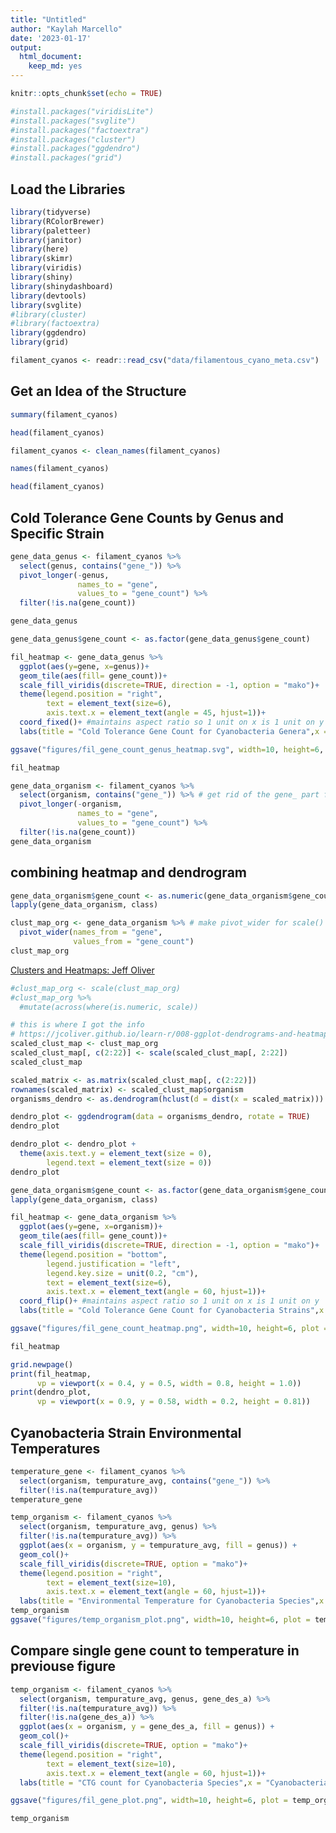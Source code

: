 ```yaml
---
title: "Untitled"
author: "Kaylah Marcello"
date: '2023-01-17'
output: 
  html_document: 
    keep_md: yes
---
```


```r
knitr::opts_chunk$set(echo = TRUE)
```

```r
#install.packages("viridisLite")
#install.packages("svglite")
#install.packages("factoextra")
#install.packages("cluster")
#install.packages("ggdendro")
#install.packages("grid")
```



## Load the Libraries

```r
library(tidyverse)
library(RColorBrewer)
library(paletteer)
library(janitor)
library(here)
library(skimr)
library(viridis)
library(shiny)
library(shinydashboard)
library(devtools)
library(svglite)
#library(cluster)
#library(factoextra)
library(ggdendro)
library(grid)
```

```r
filament_cyanos <- readr::read_csv("data/filamentous_cyano_meta.csv")
```
## Get an Idea of the Structure
```r
summary(filament_cyanos)
```

```r
head(filament_cyanos)
```

```r
filament_cyanos <- clean_names(filament_cyanos)
```

```r
names(filament_cyanos)
```

```r
head(filament_cyanos)
```


## Cold Tolerance Gene Counts by Genus and Specific Strain

```r
gene_data_genus <- filament_cyanos %>% 
  select(genus, contains("gene_")) %>% 
  pivot_longer(-genus,
               names_to = "gene",
               values_to = "gene_count") %>% 
  filter(!is.na(gene_count))

gene_data_genus
```

```r
gene_data_genus$gene_count <- as.factor(gene_data_genus$gene_count)
```


```r
fil_heatmap <- gene_data_genus %>%
  ggplot(aes(y=gene, x=genus))+
  geom_tile(aes(fill= gene_count))+
  scale_fill_viridis(discrete=TRUE, direction = -1, option = "mako")+
  theme(legend.position = "right",
        text = element_text(size=6),
        axis.text.x = element_text(angle = 45, hjust=1))+
  coord_fixed()+ #maintains aspect ratio so 1 unit on x is 1 unit on y
  labs(title = "Cold Tolerance Gene Count for Cyanobacteria Genera",x = "Genus", y = "Gene")

ggsave("figures/fil_gene_count_genus_heatmap.svg", width=10, height=6, plot = fil_heatmap, dpi = 200)

fil_heatmap 
```


```r
gene_data_organism <- filament_cyanos %>% 
  select(organism, contains("gene_")) %>% # get rid of the gene_ part for the final pres.
  pivot_longer(-organism,
               names_to = "gene",
               values_to = "gene_count") %>% 
  filter(!is.na(gene_count))
gene_data_organism
```

## combining heatmap and dendrogram

```r
gene_data_organism$gene_count <- as.numeric(gene_data_organism$gene_count) # needs to be numeric for scale()
lapply(gene_data_organism, class)
```

```r
clust_map_org <- gene_data_organism %>% # make pivot_wider for scale()
  pivot_wider(names_from = "gene",
              values_from = "gene_count")
clust_map_org
```

[Clusters and Heatmaps: Jeff Oliver](https://jcoliver.github.io/learn-r/008-ggplot-dendrograms-and-heatmaps.html)

```r
#clust_map_org <- scale(clust_map_org)
#clust_map_org %>% 
  #mutate(across(where(is.numeric, scale))

# this is where I got the info
# https://jcoliver.github.io/learn-r/008-ggplot-dendrograms-and-heatmaps.html
scaled_clust_map <- clust_map_org 
scaled_clust_map[, c(2:22)] <- scale(scaled_clust_map[, 2:22])
scaled_clust_map
```

```r
scaled_matrix <- as.matrix(scaled_clust_map[, c(2:22)])
rownames(scaled_matrix) <- scaled_clust_map$organism
organisms_dendro <- as.dendrogram(hclust(d = dist(x = scaled_matrix)))
```

```r
dendro_plot <- ggdendrogram(data = organisms_dendro, rotate = TRUE)
dendro_plot
```

```r
dendro_plot <- dendro_plot + 
  theme(axis.text.y = element_text(size = 0),
        legend.text = element_text(size = 0))
dendro_plot
```

```r
gene_data_organism$gene_count <- as.factor(gene_data_organism$gene_count)
lapply(gene_data_organism, class)
```

```r
fil_heatmap <- gene_data_organism %>%
  ggplot(aes(y=gene, x=organism))+
  geom_tile(aes(fill= gene_count))+
  scale_fill_viridis(discrete=TRUE, direction = -1, option = "mako")+
  theme(legend.position = "bottom",
        legend.justification = "left",
        legend.key.size = unit(0.2, "cm"),
        text = element_text(size=6),
        axis.text.x = element_text(angle = 60, hjust=1))+
  coord_flip()+ #maintains aspect ratio so 1 unit on x is 1 unit on y
  labs(title = "Cold Tolerance Gene Count for Cyanobacteria Strains",x = "Cyanobacteria", y = "Gene")

ggsave("figures/fil_gene_count_heatmap.png", width=10, height=6, plot = fil_heatmap, dpi = 200)

fil_heatmap
```

```r
grid.newpage()
print(fil_heatmap,
      vp = viewport(x = 0.4, y = 0.5, width = 0.8, height = 1.0))
print(dendro_plot,
      vp = viewport(x = 0.9, y = 0.58, width = 0.2, height = 0.81))
```








## Cyanobacteria Strain Environmental Temperatures

```r
temperature_gene <- filament_cyanos %>% 
  select(organism, tempurature_avg, contains("gene_")) %>% 
  filter(!is.na(tempurature_avg))
temperature_gene
```

```r
temp_organism <- filament_cyanos %>% 
  select(organism, tempurature_avg, genus) %>% 
  filter(!is.na(tempurature_avg)) %>% 
  ggplot(aes(x = organism, y = tempurature_avg, fill = genus)) +
  geom_col()+
  scale_fill_viridis(discrete=TRUE, option = "mako")+
  theme(legend.position = "right",
        text = element_text(size=10),
        axis.text.x = element_text(angle = 60, hjust=1))+
  labs(title = "Environmental Temperature for Cyanobacteria Species",x = "Cyanobacteria", y = "Temperature C")
temp_organism
ggsave("figures/temp_organism_plot.png", width=10, height=6, plot = temp_organism, dpi = 200)


```

## Compare single gene count to temperature in previouse figure

```r
temp_organism <- filament_cyanos %>% 
  select(organism, tempurature_avg, genus, gene_des_a) %>% 
  filter(!is.na(tempurature_avg)) %>% 
  filter(!is.na(gene_des_a)) %>% 
  ggplot(aes(x = organism, y = gene_des_a, fill = genus)) +
  geom_col()+
  scale_fill_viridis(discrete=TRUE, option = "mako")+
  theme(legend.position = "right",
        text = element_text(size=10),
        axis.text.x = element_text(angle = 60, hjust=1))+
  labs(title = "CTG count for Cyanobacteria Species",x = "Cyanobacteria", y = "DesA Gene Count")

ggsave("figures/fil_gene_plot.png", width=10, height=6, plot = temp_organism, dpi = 200)

temp_organism
```